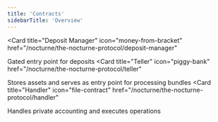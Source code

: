 ```yaml
---
title: 'Contracts'
sidebarTitle: 'Overview'
---
```


<Card
  title="Deposit Manager"
  icon="money-from-bracket"
  href="/nocturne/the-nocturne-protocol/deposit-manager"
>
  Gated entry point for deposits
</Card>
<Card
  title="Teller"
  icon="piggy-bank"
  href="/nocturne/the-nocturne-protocol/teller"
>
  Stores assets and serves as entry point for processing bundles
</Card>
<Card
  title="Handler"
  icon="file-contract"
  href="/nocturne/the-nocturne-protocol/handler"
>
  Handles private accounting and executes operations
</Card>
